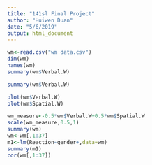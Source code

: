 ```yaml
---
title: "141sl Final Project"
author: "Huiwen Duan"
date: "5/6/2019"
output: html_document
---
```

```r
wm<-read.csv("wm data.csv")
dim(wm)
names(wm)
summary(wm$Verbal.W)

summary(wm$Verbal.W)

plot(wm$Verbal.W)
plot(wm$Spatial.W)

wm_measure<-0.5*wm$Verbal.W+0.5*wm$Spatial.W
scale(wm_measure,0.5,1)
summary(wm)
wm<-wm[,1:37]
m1<-lm(Reaction~gender+,data=wm)
summary(m1)
cor(wm[,1:37])

```

